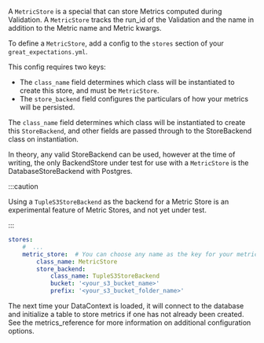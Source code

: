 <!--

---Import---
<AddingAMetricstore />

---Header---
### 1. Adding a MetricStore
-->

A `MetricStore` is a special <TechnicalTag tag="store" text="Store" /> that can store Metrics computed during Validation. A `MetricStore` tracks the run_id of the Validation and the <TechnicalTag tag="expectation_suite" text="Expectation Suite" /> name in addition to the Metric name and Metric kwargs.

To define a `MetricStore`, add a <TechnicalTag tag="metric_store" text="Metric Store" /> config to the `stores` section of your `great_expectations.yml`.

This config requires two keys:

- The `class_name` field determines which class will be instantiated to create this store, and must be `MetricStore`.
- The `store_backend` field configures the particulars of how your metrics will be persisted.

The `class_name` field determines which class will be instantiated to create this `StoreBackend`, and other fields are passed through to the StoreBackend class on instantiation.

In theory, any valid StoreBackend can be used, however at the time of writing, the only BackendStore under test for use with a `MetricStore` is the DatabaseStoreBackend with Postgres.

:::caution

Using a `TupleS3StoreBackend` as the backend for a Metric Store is an experimental feature of Metric Stores, and not yet under test.

:::

```yaml
stores:
    #  ...
    metric_store:  # You can choose any name as the key for your metric store
        class_name: MetricStore
        store_backend:
            class_name: TupleS3StoreBackend
            bucket: '<your_s3_bucket_name>'
            prefix: '<your_s3_bucket_folder_name>'
```

The next time your DataContext is loaded, it will connect to the database and initialize a table to store metrics if
one has not already been created. See the metrics_reference for more information on additional configuration
options.
